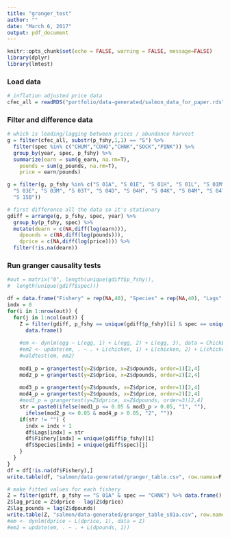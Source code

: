 ```yaml
---
title: "granger_test"
author: ""
date: "March 6, 2017"
output: pdf_document
---
```


```r
knitr::opts_chunk$set(echo = FALSE, warning = FALSE, message=FALSE)
library(dplyr)
library(lmtest)
```

### Load data

```r
# inflation adjusted price data
cfec_all = readRDS("portfolio/data-generated/salmon_data_for_paper.rds")
```

### Filter and difference data
```r
# which is leading/lagging between prices / abundance harvest
g = filter(cfec_all, substr(p_fshy,1,1) == "S") %>%
  filter(spec %in% c("CHUM","COHO","CHNK","SOCK","PINK")) %>%
  group_by(year, spec, p_fshy) %>%
  summarize(earn = sum(g_earn, na.rm=T),
    pounds = sum(g_pounds, na.rm=T),
    price = earn/pounds)

g = filter(g, p_fshy %in% c("S 01A", "S 01E", "S 01H", "S 01L", "S 01M", "S 03A",
  "S 03E", "S 03M", "S 03T", "S 04D", "S 04H", "S 04K", "S 04M", "S 04T", "S 05B",
  "S 15B"))

# first difference all the data so it's stationary
gdiff = arrange(g, p_fshy, spec, year) %>%
  group_by(p_fshy, spec) %>%
  mutate(dearn = c(NA,diff(log(earn))),
    dpounds = c(NA,diff(log(pounds))),
    dprice = c(NA,diff(log(price)))) %>%
  filter(!is.na(dearn))
```

### Run granger causality tests

```r
#out = matrix("0", length(unique(gdiff$p_fshy)), 
#  length(unique(gdiff$spec)))

df = data.frame("Fishery" = rep(NA,40), "Species" = rep(NA,40), "Lags" = rep(NA,40))
indx = 0
for(i in 1:nrow(out)) {
  for(j in 1:ncol(out)) {
    Z = filter(gdiff, p_fshy == unique(gdiff$p_fshy)[i] & spec == unique(gdiff$spec)[j]) %>% 
      data.frame()
    
    #em <- dynlm(egg ~ L(egg, 1) + L(egg, 2) + L(egg, 3), data = ChickEgg)
    #em2 <- update(em, . ~ . + L(chicken, 1) + L(chicken, 2) + L(chicken, 3))
    #waldtest(em, em2)
    
    mod1_p = grangertest(y=Z$dprice, x=Z$dpounds, order=1)[2,4]
    mod2_p = grangertest(y=Z$dprice, x=Z$dpounds, order=2)[2,4]
    
    mod3_p = grangertest(y=Z$dpounds, x=Z$dprice, order=1)[2,4]
    mod4_p = grangertest(y=Z$dpounds, x=Z$dprice, order=2)[2,4]    
    #mod3_p = grangertest(y=Z$dprice, x=Z$dpounds, order=3)[2,4]
    str = paste0(ifelse(mod1_p <= 0.05 & mod3_p > 0.05, "1", ""), 
      ifelse(mod2_p <= 0.05 & mod4_p > 0.05, "2", ""))
    if(str != "") {
      indx = indx + 1
      df$Lags[indx] = str
      df$Fishery[indx] = unique(gdiff$p_fshy)[i]
      df$Species[indx] = unique(gdiff$spec)[j]
    }
  }
}
df = df[!is.na(df$Fishery),]
write.table(df, "salmon/data-generated/granger_table.csv", row.names=F, col.names=T)

# make fitted values for each fishery
Z = filter(gdiff, p_fshy == "S 01A" & spec == "CHNK") %>% data.frame()
Z$lag_price = Z$dprice - lag(Z$dprice)
Z$lag_pounds = lag(Z$dpounds)
write.table(Z, "salmon/data-generated/granger_table_s01a.csv", row.names=F, col.names=T)
#em <- dynlm(dprice ~ L(dprice, 1), data = Z)
#em2 = update(em, . ~ . + L(dpounds, 1))


```

